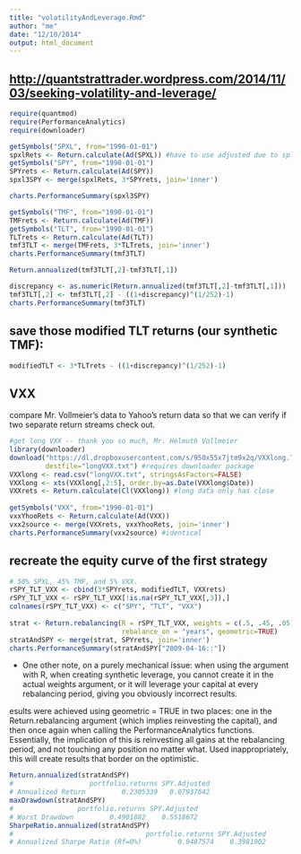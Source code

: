 ```yaml
---
title: "volatilityAndLeverage.Rmd"
author: "me"
date: "12/10/2014"
output: html_document
---
```


## <http://quantstrattrader.wordpress.com/2014/11/03/seeking-volatility-and-leverage/>

```r

require(quantmod)
require(PerformanceAnalytics)
require(downloader)

getSymbols("SPXL", from="1990-01-01")
spxlRets <- Return.calculate(Ad(SPXL)) #have to use adjusted due to split
getSymbols("SPY", from="1990-01-01")
SPYrets <- Return.calculate(Ad(SPY))
spxl3SPY <- merge(spxlRets, 3*SPYrets, join='inner')

charts.PerformanceSummary(spxl3SPY)

getSymbols("TMF", from="1990-01-01")
TMFrets <- Return.calculate(Ad(TMF))
getSymbols("TLT", from="1990-01-01")
TLTrets <- Return.calculate(Ad(TLT))
tmf3TLT <- merge(TMFrets, 3*TLTrets, join='inner')
charts.PerformanceSummary(tmf3TLT)

Return.annualized(tmf3TLT[,2]-tmf3TLT[,1])
```


```r
discrepancy <- as.numeric(Return.annualized(tmf3TLT[,2]-tmf3TLT[,1]))
tmf3TLT[,2] <- tmf3TLT[,2] - ((1+discrepancy)^(1/252)-1)
charts.PerformanceSummary(tmf3TLT)
```

## save those modified TLT returns (our synthetic TMF):
```r
modifiedTLT <- 3*TLTrets - ((1+discrepancy)^(1/252)-1)
```

## VXX 
compare Mr. Vollmeier’s data to Yahoo’s return data so that we can verify if two separate return streams check out.

```r
#get long VXX -- thank you so much, Mr. Helmuth Vollmeier
library(downloader)
download("https://dl.dropboxusercontent.com/s/950x55x7jtm9x2q/VXXlong.TXT", 
         destfile="longVXX.txt") #requires downloader package
VXXlong <- read.csv("longVXX.txt", stringsAsFactors=FALSE)
VXXlong <- xts(VXXlong[,2:5], order.by=as.Date(VXXlong$Date))
VXXrets <- Return.calculate(Cl(VXXlong)) #long data only has close
 
getSymbols("VXX", from="1990-01-01")
vxxYhooRets <- Return.calculate(Ad(VXX))
vxx2source <- merge(VXXrets, vxxYhooRets, join='inner')
charts.PerformanceSummary(vxx2source) #identical
```

## recreate the equity curve of the first strategy

```r
# 50% SPXL, 45% TMF, and 5% VXX.
rSPY_TLT_VXX <- cbind(3*SPYrets, modifiedTLT, VXXrets)
rSPY_TLT_VXX <- rSPY_TLT_VXX[!is.na(rSPY_TLT_VXX[,3]),]
colnames(rSPY_TLT_VXX) <- c("SPY", "TLT", "VXX")
 
strat <- Return.rebalancing(R = rSPY_TLT_VXX, weights = c(.5, .45, .05), 
                            rebalance_on = "years", geometric=TRUE)
stratAndSPY <- merge(strat, SPYrets, join='inner')
charts.PerformanceSummary(stratAndSPY["2009-04-16::"])

```
* One other note, on a purely mechanical issue: when using the
\eqn{geometric = TRUE}
argument with R, when creating synthetic leverage, you cannot create it in the actual weights argument, or it will leverage your capital at every rebalancing period, giving you obviously incorrect results.


esults were achieved using geometric = TRUE in two places: one in the Return.rebalancing argument (which implies reinvesting the capital), and then once again when calling the PerformanceAnalytics functions. Essentially, the implication of this is reinvesting all gains at the rebalancing period, and not touching any position no matter what. Used inappropriately, this will create results that border on the optimistic.

```r
Return.annualized(stratAndSPY)
#                   portfolio.returns SPY.Adjusted
# Annualized Return         0.2305339   0.07937642
maxDrawdown(stratAndSPY)
#                portfolio.returns SPY.Adjusted
# Worst Drawdown         0.4901882    0.5518672
SharpeRatio.annualized(stratAndSPY)
#                                 portfolio.returns SPY.Adjusted
# Annualized Sharpe Ratio (Rf=0%)         0.9487574    0.3981902
```

